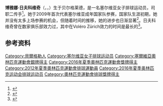 {{bots|deny=InternetArchiveBot}}
{{NoteTA|G1=Sports}}
{{Infobox volleyball biography
| name           = 博雅娜·日夫科维奇
| image          = Волейбол. Чемпионат России. Локомотив (Калиниград) - Минчанка 41.jpg
| caption        = 摄于2019年
| nationality    = {{SRB}}
| birth_date     = {{birth date and age|1988|3|29|df=y}}
| birth_place    = {{YUG}}[[塞爾維亞社會主義共和國|塞爾維亞社會主義共和國]][[贝尔格莱德|贝尔格莱德]]
| height         = {{convert|1.86|m|ftin|abbr=on}}
| weight         = {{convert|72|kg|lb|abbr=on}}
| spike          = 300 cm
| block          = 292 cm
| position       = 二传
| years          = 2005–2006<br>2006–2011<br>2011–2012<br>2012–2013<br>2013–2015<br>2015–2018<br>2018<br>2018–2019
| teams          = Postar 064 Belgrade<br>[[OK_Crvena_Zvezda|OK Crvena Zvezda Belgrade]]<br>[[Voléro_Zürich|Voléro Zürich]]<br>[[Omichka_Omsk|Omichka Omsk]]<br>[[İller_Bankası_Women's_Volleyball|İlbank Ankara]]<br>[[Voléro_Zürich|Voléro Zürich]]<br>[[Entente_Sportive_Le_Cannet-Rocheville_Volley-Ball|Le Cannet]]<br>[[Lokomotiv_Kaliningrad|Lokomotiv Kaliningrad]]
| nationalyears  = {{0|0000}}
| nationalteam   = {{vbw|SRB}}
| medaltemplates = 
{{MedalSport |女子[[排球|排球]]}}
{{MedalCountry |{{SRB}}}}
{{MedalCompetition|[[奥林匹克运动会|奥林匹克运动会]]}}
{{MedalSilver|[[2016年夏季奥林匹克运动会|2016 里约热内卢]]|[[2016年夏季奥林匹克运动会排球比赛|团体]]}}
{{MedalCompetition|[[世界女子排球锦标赛|世界女子排球锦标赛]]}}
{{MedalGold|[[2018年世界女子排球锦标赛|2018 日本]]|团体}}
{{MedalCompetition|[[世界杯排球赛|世界杯排球赛]]}}
{{MedalSilver|[[2015年世界盃女子排球賽|2015 日本]]|团体}}
{{MedalCompetition|[[欧洲女子排球锦标赛|欧洲女子排球锦标赛]]}}
{{MedalGold|[[2017年欧洲女子排球锦标赛|2017 阿塞拜疆/格鲁吉亚]]|团体}}
{{MedalBronze|[[2015年欧洲女子排球锦标赛|2015 荷兰/比利时]]|团体}}
{{MedalCompetition|[[世界女排大奖赛|世界女排大奖赛]]}}
{{MedalBronze|[[2013年世界女排大獎賽|2013 札幌]]|团体}}
{{MedalBronze|[[2017年世界女排大獎賽|2017 南京]]|团体}}
{{MedalCompetition|[[欧洲运动会|欧洲运动会]]}}
{{MedalBronze|[[2015年欧洲运动会|2015 巴库]]|[[2015年欧洲运动会排球比赛|团体]]}}
{{MedalCompetition|欧洲女排联赛}}
{{MedalGold|2009 開塞利|团体}}
{{MedalGold|2010 安卡拉|团体}}
{{MedalGold|2011 伊斯坦布尔|团体}}
{{MedalBronze|2012 卡罗维发利|团体}}
}}
'''博雅娜·日夫科维奇'''（{{lang-sr-Latn|Bojana Živković}}，{{lang-sr-Cyrl|Бојана Живковић}}，{{bd|1988年|3月29日||}}）生于贝尔格莱德，是一名塞尔维亚女子排球运动员，司职二传手<ref>{{cite web|url=http://www.london2012.com/athlete/zivkovic-bojana-1075067/|title=Bojana Zivkovic|work=London 2012|accessdate=2021-02-12|archiveurl=https://web.archive.org/web/20120815032813/http://www.london2012.com/athlete/zivkovic-bojana-1075067/|archivedate=2012-08-15}}</ref>。她于2009年首次代表塞尔维亚成年国家队参赛，国家队生涯初期，她并没有太多上场参赛的机会，但随着时间的推移，她的进步也日渐显著<ref>{{cite web|url=http://www.ossrb.org/bojana-zivkovic.html|script-title=sr:Bojana Živković|work={{lang|sr|Odbojkaški savez Srbije}}|accessdate=2021-02-12|archiveurl=https://web.archive.org/web/20160327031422/http://www.ossrb.org/bojana-zivkovic.html|archivedate=2016-03-27}}</ref>。日夫科维奇曾在数家俱乐部效力过，其中在Voléro Zürich效力的时间是最长的<ref>{{cite web|url=https://globalsportsarchive.com/people/volleyball/bojana-zivkovic/387504/|title=Bojana Živković|work=Global Sport Archive|accessdate=2021-02-12|archiveurl=https://archive.is/xJtGR|archivedate=2021-02-12}}</ref>。

==参考资料==
{{Reflist}}

{{DEFAULTSORT:Zivkovic, Bojana}}
[[Category:貝爾格勒人|Category:貝爾格勒人]]
[[Category:塞尔维亚女子排球运动员|Category:塞尔维亚女子排球运动员]]
[[Category:塞爾維亞奧林匹克運動會銀牌得主|Category:塞爾維亞奧林匹克運動會銀牌得主]]
[[Category:2016年夏季奧林匹克運動會獎牌得主|Category:2016年夏季奧林匹克運動會獎牌得主]]
[[Category:2012年夏季奧林匹克運動會排球運動員|Category:2012年夏季奧林匹克運動會排球運動員]]
[[Category:2016年夏季奥林匹克运动会排球运动员|Category:2016年夏季奥林匹克运动会排球运动员]]
[[Category:奧林匹克運動會排球獎牌得主|Category:奧林匹克運動會排球獎牌得主]]